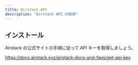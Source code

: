 ```yaml
---
title: Airstack API
description: "Airstack API の取得"
---
```


## インストール

Airstack の公式サイトの手順に従って API キーを取得しましょう。

https://docs.airstack.xyz/airstack-docs-and-faqs/get-api-key
